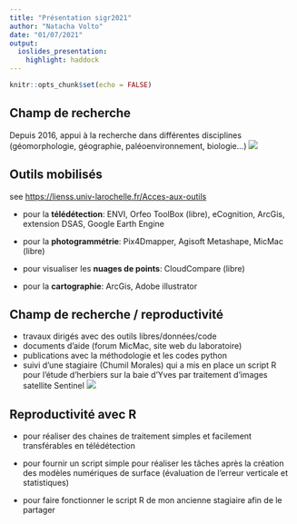 ```yaml
---
title: "Présentation sigr2021"
author: "Natacha Volto"
date: "01/07/2021"
output: 
  ioslides_presentation: 
    highlight: haddock
---
```


```r
knitr::opts_chunk$set(echo = FALSE)
```
## Champ de recherche 
Depuis 2016, appui à la recherche dans différentes disciplines (géomorphologie, géographie, paléoenvironnement, biologie...) 
![](C:\Users\nvolto\Desktop\test_rmarkdown\fig\illu5.jpg)

## Outils mobilisés
see <https://lienss.univ-larochelle.fr/Acces-aux-outils>

- pour la **télédétection**: ENVI, Orfeo ToolBox (libre), eCognition, ArcGis, extension DSAS, Google Earth Engine

- pour la **photogrammétrie**: Pix4Dmapper, Agisoft Metashape, MicMac (libre)
- pour visualiser les **nuages de points**: CloudCompare (libre)
- pour la **cartographie**: ArcGis, Adobe illustrator


## Champ de recherche / reproductivité



- travaux dirigés avec des outils libres/données/code 
- documents d'aide (forum MicMac, site web du laboratoire) 
- publications avec la méthodologie et les codes python
- suivi d'une stagiaire (Chumil Morales) qui a mis en place un script R pour l’étude d'herbiers sur la baie d’Yves par traitement d’images satellite Sentinel
![](C:\Users\nvolto\Desktop\test_rmarkdown\fig\illu2.jpg)



## Reproductivité avec R


- pour réaliser des chaines de traitement simples et facilement transférables en télédétection 

- pour fournir un script simple pour réaliser les tâches après la création des modèles numériques de surface (évaluation de l'erreur verticale et statistiques)

- pour faire fonctionner le script R de mon ancienne stagiaire afin de le partager




